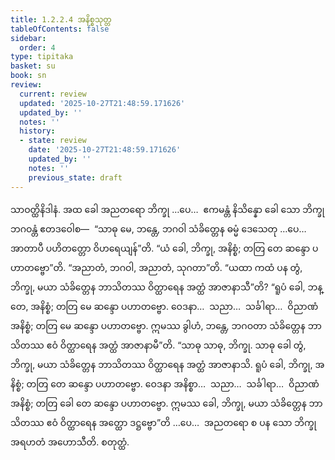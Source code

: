 ```yaml
---
title: 1.2.2.4 အနိစ္စသုတ္တ
tableOfContents: false
sidebar:
  order: 4
type: tipitaka
basket: su
book: sn
review:
  current: review
  updated: '2025-10-27T21:48:59.171626'
  updated_by: ''
  notes: ''
  history:
  - state: review
    date: '2025-10-27T21:48:59.171626'
    updated_by: ''
    notes: ''
    previous_state: draft
---
```



<ReviewStatus review={frontmatter.review} showDetails={true} />

<HypothesisAnnotation frontmatter={frontmatter} />

<DynamicBreadcrumb />

<Division number="66" book="sn" e="ch" v="18" p="289">

<Paragraph number="352" book="sn">
သာဝတ္ထိနိဒါနံ. အထ ခေါ အညတရော ဘိက္ခု …ပေ…  ဧကမန္တံ နိသိန္နော ခေါ သော ဘိက္ခု ဘဂဝန္တံ ဧတဒဝေါစ—  “သာဓု မေ, ဘန္တေ, ဘဂဝါ သံခိတ္တေန ဓမ္မံ ဒေသေတု …ပေ…  အာတာပီ ပဟိတတ္တော ဝိဟရေယျန်”တိ. “ယံ ခေါ, ဘိက္ခု, အနိစ္စံ; တတြ တေ ဆန္ဒော ပဟာတဗ္ဗော”တိ. “အညာတံ, ဘဂဝါ, အညာတံ, သုဂတာ”တိ.
</Paragraph>

<Paragraph number="353" book="sn">
“ယထာ ကထံ ပန တွံ, ဘိက္ခု, မယာ သံခိတ္တေန ဘာသိတဿ ဝိတ္ထာရေန အတ္ထံ အာဇာနာသီ”တိ? “ရူပံ ခေါ, ဘန္တေ, အနိစ္စံ; တတြ မေ ဆန္ဒော ပဟာတဗ္ဗော. ဝေဒနာ…  သညာ…  သင်္ခါရာ…  ဝိညာဏံ အနိစ္စံ; တတြ မေ ဆန္ဒော ပဟာတဗ္ဗော. ဣမဿ ခွါဟံ, ဘန္တေ, ဘဂဝတာ သံခိတ္တေန ဘာသိတဿ ဧဝံ ဝိတ္ထာရေန အတ္ထံ အာဇာနာမီ”တိ.
</Paragraph>

<Paragraph number="354" book="sn">
“သာဓု သာဓု, ဘိက္ခု. သာဓု ခေါ တွံ, ဘိက္ခု, မယာ သံခိတ္တေန ဘာသိတဿ ဝိတ္ထာရေန အတ္ထံ အာဇာနာသိ. ရူပံ ခေါ, ဘိက္ခု, အနိစ္စံ; တတြ တေ ဆန္ဒော ပဟာတဗ္ဗော. ဝေဒနာ အနိစ္စာ…  သညာ…  သင်္ခါရာ…  ဝိညာဏံ အနိစ္စံ; တတြ ခေါ တေ ဆန္ဒော ပဟာတဗ္ဗော. ဣမဿ ခေါ, ဘိက္ခု, မယာ သံခိတ္တေန ဘာသိတဿ ဧဝံ ဝိတ္ထာရေန အတ္ထော ဒဋ္ဌဗ္ဗော”တိ …ပေ…  အညတရော စ ပန သော ဘိက္ခု အရဟတံ အဟောသီတိ.

</Paragraph>
</Division>

<Paragraph number="355" type="center" book="sn">
စတုတ္ထံ.
</Paragraph>